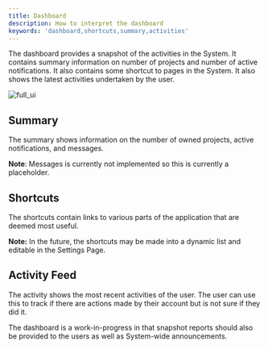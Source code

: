 ```yaml
---
title: Dashboard
description: How to interpret the dashboard
keywords: 'dashboard,shortcuts,summary,activities'
---
```


<PageDescription>

The dashboard provides a snapshot of the activities in the System. It contains summary information on number of projects and number of active notifications. It also contains some shortcut to pages in the System. It also shows the latest activities undertaken by the user.

</PageDescription>

![full_ui](https://user-images.githubusercontent.com/29625844/83491340-33fdef00-a4e4-11ea-8eb9-0582ced92caa.png)

## Summary

The summary shows information on the number of owned projects, active notifications, and messages. 

<InlineNotification kind="info">

**Note**: Messages is currently not implemented so this is currently a placeholder.

</InlineNotification>

## Shortcuts

The shortcuts contain links to various parts of the application that are deemed most useful. 

<InlineNotification kind="info">

**Note:** In the future, the shortcuts may be made into a dynamic list and editable in the Settings Page.

</InlineNotification>

## Activity Feed

The activity shows the most recent activities of the user. The user can use this to track if there are actions made by their account but is not sure if they did it.

<InlineNotification kind="info">

The dashboard is a work-in-progress in that snapshot reports should also be provided to the users as well as System-wide announcements.

</InlineNotification>
